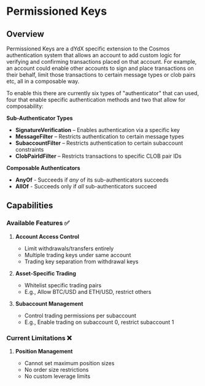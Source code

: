 # Permissioned Keys

## Overview

Permissioned Keys are a dYdX specific extension to the Cosmos authentication system that allows an account to add custom logic for verifying and confirming transactions placed on that account. For example, an account could enable other accounts to sign and place transactions on their behalf, limit those transactions to certain message types or clob pairs etc, all in a composable way.

To enable this there are currently six types of "authenticator" that can used, four that enable specific authentication methods and two that allow for composability:

**Sub-Authenticator Types**

- **SignatureVerification** – Enables authentication via a specific key
- **MessageFilter** – Restricts authentication to certain message types
- **SubaccountFilter** – Restricts authentication to certain subaccount constraints
- **ClobPairIdFilter** – Restricts transactions to specific CLOB pair IDs

**Composable Authenticators**

- **AnyOf** - Succeeds if *any* of its sub-authenticators succeeds
- **AllOf** - Succeeds only if *all* sub-authenticators succeed

## Capabilities

### Available Features ✅

1. **Account Access Control**

   - Limit withdrawals/transfers entirely
   - Multiple trading keys under same account
   - Trading key separation from withdrawal keys

2. **Asset-Specific Trading**

   - Whitelist specific trading pairs
   - E.g., Allow BTC/USD and ETH/USD, restrict others

3. **Subaccount Management**
   - Control trading permissions per subaccount
   - E.g., Enable trading on subaccount 0, restrict subaccount 1

### Current Limitations ❌

1. **Position Management**

   - Cannot set maximum position sizes
   - No order size restrictions
   - No custom leverage limits
